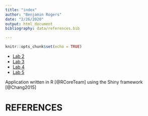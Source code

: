 ```yaml
---
title: "index"
author: "Benjamin Rogers"
date: "2/26/2020"
output: html_document
bibliography: data/references.bib

---
```


```r
knitr::opts_chunk$set(echo = TRUE)
```


* [Lab 2](lab-2-html-version.html)
* [Lab 3](Lab-3-rmarkdown.html)
* [Lab 4](Lab-4-rmarkdown.html)
* [Lab 5](Lab-5-rmarkdown.html)

Application written in R [@RCoreTeam] using the Shiny framework [@Chang2015]

# REFERENCES



